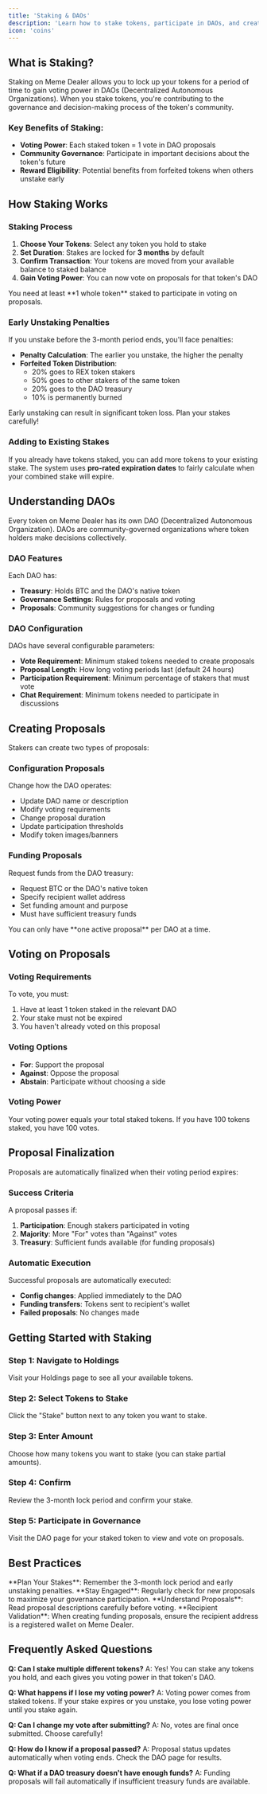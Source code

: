 ```yaml
---
title: 'Staking & DAOs'
description: 'Learn how to stake tokens, participate in DAOs, and create proposals on Meme Dealer'
icon: 'coins'
---
```


## What is Staking?

Staking on Meme Dealer allows you to lock up your tokens for a period of time to gain voting power in DAOs (Decentralized Autonomous Organizations). When you stake tokens, you're contributing to the governance and decision-making process of the token's community.

### Key Benefits of Staking:
- **Voting Power**: Each staked token = 1 vote in DAO proposals
- **Community Governance**: Participate in important decisions about the token's future
- **Reward Eligibility**: Potential benefits from forfeited tokens when others unstake early

## How Staking Works

### Staking Process

1. **Choose Your Tokens**: Select any token you hold to stake
2. **Set Duration**: Stakes are locked for **3 months** by default
3. **Confirm Transaction**: Your tokens are moved from your available balance to staked balance
4. **Gain Voting Power**: You can now vote on proposals for that token's DAO

<Note>
You need at least **1 whole token** staked to participate in voting on proposals.
</Note>

### Early Unstaking Penalties

If you unstake before the 3-month period ends, you'll face penalties:

- **Penalty Calculation**: The earlier you unstake, the higher the penalty
- **Forfeited Token Distribution**:
  - 20% goes to REX token stakers
  - 50% goes to other stakers of the same token
  - 20% goes to the DAO treasury
  - 10% is permanently burned

<Warning>
Early unstaking can result in significant token loss. Plan your stakes carefully!
</Warning>

### Adding to Existing Stakes

If you already have tokens staked, you can add more tokens to your existing stake. The system uses **pro-rated expiration dates** to fairly calculate when your combined stake will expire.

## Understanding DAOs

Every token on Meme Dealer has its own DAO (Decentralized Autonomous Organization). DAOs are community-governed organizations where token holders make decisions collectively.

### DAO Features

Each DAO has:
- **Treasury**: Holds BTC and the DAO's native token
- **Governance Settings**: Rules for proposals and voting
- **Proposals**: Community suggestions for changes or funding

### DAO Configuration

DAOs have several configurable parameters:
- **Vote Requirement**: Minimum staked tokens needed to create proposals
- **Proposal Length**: How long voting periods last (default 24 hours)
- **Participation Requirement**: Minimum percentage of stakers that must vote
- **Chat Requirement**: Minimum tokens needed to participate in discussions

## Creating Proposals

Stakers can create two types of proposals:

### Configuration Proposals

Change how the DAO operates:
- Update DAO name or description
- Modify voting requirements
- Change proposal duration
- Update participation thresholds
- Modify token images/banners

### Funding Proposals

Request funds from the DAO treasury:
- Request BTC or the DAO's native token
- Specify recipient wallet address
- Set funding amount and purpose
- Must have sufficient treasury funds

<Info>
You can only have **one active proposal** per DAO at a time.
</Info>

## Voting on Proposals

### Voting Requirements

To vote, you must:
1. Have at least 1 token staked in the relevant DAO
2. Your stake must not be expired
3. You haven't already voted on this proposal

### Voting Options

- **For**: Support the proposal
- **Against**: Oppose the proposal  
- **Abstain**: Participate without choosing a side

### Voting Power

Your voting power equals your total staked tokens. If you have 100 tokens staked, you have 100 votes.

## Proposal Finalization

Proposals are automatically finalized when their voting period expires:

### Success Criteria

A proposal passes if:
1. **Participation**: Enough stakers participated in voting
2. **Majority**: More "For" votes than "Against" votes
3. **Treasury**: Sufficient funds available (for funding proposals)

### Automatic Execution

Successful proposals are automatically executed:
- **Config changes**: Applied immediately to the DAO
- **Funding transfers**: Tokens sent to recipient's wallet
- **Failed proposals**: No changes made

## Getting Started with Staking

### Step 1: Navigate to Holdings
Visit your Holdings page to see all your available tokens.

### Step 2: Select Tokens to Stake
Click the "Stake" button next to any token you want to stake.

### Step 3: Enter Amount
Choose how many tokens you want to stake (you can stake partial amounts).

### Step 4: Confirm
Review the 3-month lock period and confirm your stake.

### Step 5: Participate in Governance
Visit the DAO page for your staked token to view and vote on proposals.

## Best Practices

<Tip>
**Plan Your Stakes**: Remember the 3-month lock period and early unstaking penalties.
</Tip>

<Tip>
**Stay Engaged**: Regularly check for new proposals to maximize your governance participation.
</Tip>

<Tip>
**Understand Proposals**: Read proposal descriptions carefully before voting.
</Tip>

<Warning>
**Recipient Validation**: When creating funding proposals, ensure the recipient address is a registered wallet on Meme Dealer.
</Warning>

## Frequently Asked Questions

**Q: Can I stake multiple different tokens?**
A: Yes! You can stake any tokens you hold, and each gives you voting power in that token's DAO.

**Q: What happens if I lose my voting power?**
A: Voting power comes from staked tokens. If your stake expires or you unstake, you lose voting power until you stake again.

**Q: Can I change my vote after submitting?**
A: No, votes are final once submitted. Choose carefully!

**Q: How do I know if a proposal passed?**
A: Proposal status updates automatically when voting ends. Check the DAO page for results.

**Q: What if a DAO treasury doesn't have enough funds?**
A: Funding proposals will fail automatically if insufficient treasury funds are available.